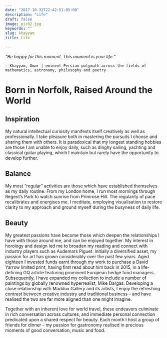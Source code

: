 ```yaml
---
date: "2017-10-31T22:42:51-05:00"
description: "Life"
draft: false
image: pic02.jpg 
keywords: ""
slug: khayyam 
title: Life 

---
```

*"Be happy for this moment. This moment is your life."*   
  
  `- Khayyam, Omar | eminent Persian polymath across the fields of mathematics, astronomy, philosophy and poetry`

# Born in Norfolk, Raised Around the World

## Inspiration
My natural intellectual curiosity manifests itself creatively as well as professionally. I take pleasure both in mastering the pursuits I choose and sharing them with others. It is paradoxical that my longest standing hobbies are those I am unable to enjoy daily, such as dinghy sailing, yachting and classical guitar playing, which I maintain but rarely have the opportunity to develop further. 

## Balance 
My most “regular” activities are those which have established themselves as my daily routine. From my London home, I run most mornings through Regent’s Park to watch sunrise from Primrose Hill. The regularity of pace recalibrates and energises me. I meditate, employing visualisation to restore clarity to my approach and ground myself during the busyness of daily life. 

## Beauty
My greatest passions have become those which deepen the relationships I have with those around me, and can be enjoyed together. My interest in horology and design led me to broaden my reading and connect with industry players such as Audemars Piguet. Initially a diversified asset, my passion for art has grown considerably over the past few years. Aged eighteen I invested funds earnt through my work to purchase a David Yarrow limited print, having first read about him back in 2015, in a life-defining GQ article featuring prominent European hedge fund managers. Subsequently, I have expanded my collection to include a number of paintings by globally renowned hyperrealist, Mike Dargas. Developing a close relationship with Maddox Gallery and its artists, I enjoy the refreshing contrast between creative industry and traditional business – and have realised the two are far more aligned than one might imagine. 

Together with an inherent love for world travel, these endeavors culminate in rich conversation across cultures, and immediate personal connection predicated upon a shared respect for beauty. Each month I host a group of friends for dinner – my passion for gastronomy realised in precious moments of good conversation, music and food.
